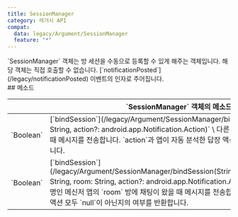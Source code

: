 ```yaml
---
title: SessionManager
category: 레거시 API
compat:
  data: legacy/Argument/SessionManager
  feature: "*"
---
```


<Section>
  `SessionManager` 객체는 방 세션을 수동으로 등록할 수 있게 해주는 객체입니다. 해당 객체는 직접 호출할 수 없습니다.
  [`notificationPosted`](/legacy/notificationPosted) 이벤트의 인자로 주어집니다.
</Section>
<Section>
  ## 메소드

  <Table>
    <Thead>
      <Tr>
        <Th colSpan="2">`SessionManager` 객체의 메소드</Th>
      </Tr>
    </Thead>
    <Tbody>
      <Tr>
        <Td><span>`Boolean`</span></Td>
        <Td>
          [`bindSession`](/legacy/Argument/SessionManager/bindSession(String,Action$))`(room: String, action?: android.app.Notification.Action)` \
          다른 메신저 앱의 `room` 방에 채팅이 왔을 때 메시지를 전송합니다. `action`과 앱이 자동 분석한 답장 액션 모두 `null`이 아닌지의 여부를 반환합니다.
        </Td>
      </Tr>
      <Tr>
        <Td><span>`Boolean`</span></Td>
        <Td>
          [`bindSession`](/legacy/Argument/SessionManager/bindSession(String,String,Action$))`(packageName: String, room: String, action?: android.app.Notification.Action)` \
          `packageName`이 패키지명인 메신저 앱의 `room` 방에 채팅이 왔을 때 메시지를 전송합니다. `action`과 앱이 자동 분석한 답장 액션 모두 `null`이 아닌지의 여부를 반환합니다.
        </Td>
      </Tr>
    </Tbody>
  </Table>
</Section>